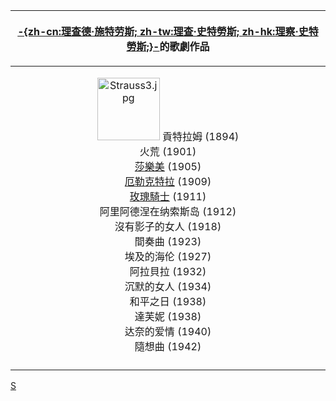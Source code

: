 {| class="infobox" style="float:right; margin-left:1em;" class="toccolours"
|- style="background-color: silver; color:black"
! [[理查德·施特劳斯|-{zh-cn:理查德·施特劳斯; zh-tw:理查·史特勞斯; zh-hk:理察·史特勞斯;}-]]的歌劇作品
|-
|align="center"|[[File:Strauss3.jpg|100px]]
貢特拉姆 (1894)<br>
火荒 (1901)<br>
[[莎樂美 (歌劇)|莎樂美]] (1905)<br>
[[厄勒克特拉 (歌剧)|厄勒克特拉]] (1909)<br>
[[玫瑰騎士]] (1911)<br>
阿里阿德涅在纳索斯岛 (1912)<br>
沒有影子的女人 (1918)<br>
間奏曲 (1923)<br>
埃及的海伦 (1927)<br>
阿拉貝拉 (1932)<br>
沉默的女人 (1934)<br>
和平之日 (1938)<br>
達芙妮 (1938)<br>
达奈的爱情 (1940)<br>
隨想曲 (1942)<br>
|- style="background-color: silver; color:black" align=center
| {{tnavbar|R Strauss operas|mini=1}}
|}
<noinclude>
[[Category:歌劇模板|S]]
[[Category:理查德·施特劳斯歌剧| ]]
</noinclude>